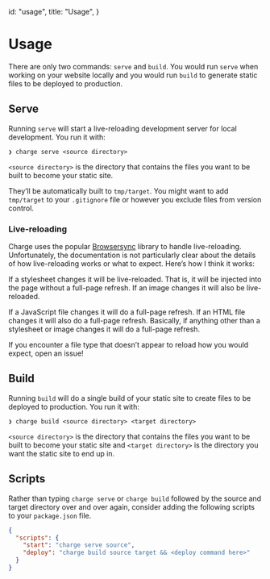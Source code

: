   id: "usage",
  title: "Usage",
}

# Usage

There are only two commands: `serve` and `build`. You would run `serve` when working on your website locally and you would run `build` to generate static files to be deployed to production.

## Serve

Running `serve` will start a live-reloading development server for local development. You run it with:

```shell
❯ charge serve <source directory>
```

`<source directory>` is the directory that contains the files you want to be built to become your static site.

They’ll be automatically built to `tmp/target`. You might want to add `tmp/target` to your `.gitignore` file or however you exclude files from version control.

### Live-reloading

Charge uses the popular [Browsersync][browsersync] library to handle live-reloading. Unfortunately, the documentation is not particularly clear about the details of how live-reloading works or what to expect. Here’s how I think it works:

If a stylesheet changes it will be live-reloaded. That is, it will be injected into the page without a full-page refresh. If an image changes it will also be live-reloaded.

If a JavaScript file changes it will do a full-page refresh. If an HTML file changes it will also do a full-page refresh. Basically, if anything other than a stylesheet or image changes it will do a full-page refresh.

If you encounter a file type that doesn’t appear to reload how you would expect, open an issue!

## Build

Running `build` will do a single build of your static site to create files to be deployed to production. You run it with:

```shell
❯ charge build <source directory> <target directory>
```

`<source directory>` is the directory that contains the files you want to be built to become your static site and `<target directory>` is the directory you want the static site to end up in.

## Scripts

Rather than typing `charge serve` or `charge build` followed by the source and target directory over and over again, consider adding the following scripts to your `package.json` file.

```json
{
  "scripts": {
    "start": "charge serve source",
    "deploy": "charge build source target && <deploy command here>"
  }
}
```

[browsersync]: https://browsersync.io
